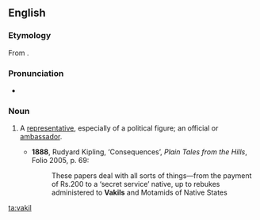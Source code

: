 ==English==

===Etymology===
From {{etyl|ur}} {{term|وكيل||tr=wakil|sc=ur-Arab}}.

===Pronunciation===
* {{IPA|/vəˈkiːl/}}

===Noun===
{{en-noun}}

# {{India}} A [[representative]], especially of a political figure; an official or [[ambassador]].
#* '''1888''', Rudyard Kipling, ‘Consequences’, ''Plain Tales from the Hills'', Folio 2005, p. 69:
#*: These papers deal with all sorts of things—from the payment of Rs.200 to a ‘secret service’ native, up to rebukes administered to '''Vakils''' and Motamids of Native States

[[ta:vakil]]